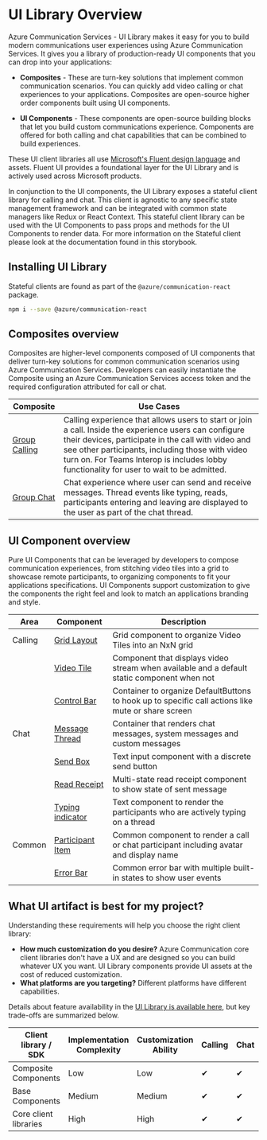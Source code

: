 
<Meta title="Overview" />

# UI Library Overview

Azure Communication Services - UI Library makes it easy for you to build modern communications user experiences using Azure Communication Services.
It gives you a library of production-ready UI components that you can drop into your applications:

- **Composites** - These are turn-key solutions that implement common communication scenarios.
  You can quickly add video calling or chat experiences to your applications.
  Composites are open-source higher order components built using UI components.

- **UI Components** - These components are open-source building blocks that let you build custom communications experience.
  Components are offered for both calling and chat capabilities that can be combined to build experiences.

These UI client libraries all use [Microsoft's Fluent design language](https://developer.microsoft.com/fluentui/) and assets. Fluent UI provides a foundational layer for the UI Library and is actively used across Microsoft products.

In conjunction to the UI components, the UI Library exposes a stateful client library for calling and chat.
This client is agnostic to any specific state management framework and can be integrated with common state managers like Redux or React Context.
This stateful client library can be used with the UI Components to pass props and methods for the UI Components to render data. For more information on the Stateful client please look at the documentation found in this storybook.

## Installing UI Library

Stateful clients are found as part of the `@azure/communication-react` package. 

```bash
npm i --save @azure/communication-react
```

## Composites overview

Composites are higher-level components composed of UI components that deliver turn-key solutions for common communication scenarios using Azure Communication Services.
Developers can easily instantiate the Composite using an Azure Communication Services access token and the required configuration attributed for call or chat.

| Composite                                                                | Use Cases                                                                                                                                                                                                                                                                                                    |
| ------------------------------------------------------------------------ | ------------------------------------------------------------------------------------------------------------------------------------------------------------------------------------------------------------------------------------------------------------------------------------------------------------ |
| [Group Calling](/?path=/docs/composites-groupcall--group-call-composite) | Calling experience that allows users to start or join a call. Inside the experience users can configure their devices, participate in the call with video and see other participants, including those with video turn on. For Teams Interop is includes lobby functionality for user to wait to be admitted. |
| [Group Chat](/?path=/docs/composites-groupchat--group-chat-composite)    | Chat experience where user can send and receive messages. Thread events like typing, reads, participants entering and leaving are displayed to the user as part of the chat thread.                                                                                                                          |

## UI Component overview

Pure UI Components that can be leveraged by developers to compose communication experiences, from stitching video tiles into a grid to showcase remote participants, to organizing components to fit your applications specifications.
UI Components support customization to give the components the right feel and look to match an applications branding and style.

| Area    | Component                                                                                   | Description                                                                                        |
| ------- | ------------------------------------------------------------------------------------------- | -------------------------------------------------------------------------------------------------- |
| Calling | [Grid Layout](/?path=/story/ui-components-gridlayout--grid-layout-component)                | Grid component to organize Video Tiles into an NxN grid                                            |
|         | [Video Tile](/?path=/story/ui-components-videotile--video-tile-component)                   | Component that displays video stream when available and a default static component when not        |
|         | [Control Bar](/?path=/story/ui-components-controlbar--control-bar-component)                | Container to organize DefaultButtons to hook up to specific call actions like mute or share screen |
| Chat    | [Message Thread](/?path=/story/ui-components-messagethread--message-thread-component)       | Container that renders chat messages, system messages and custom messages                          |
|         | [Send Box](/?path=/story/ui-components-sendbox--send-box-component)                         | Text input component with a discrete send button                                                   |
|         | [Read Receipt](/?path=/story/ui-components-readreceipt--read-reciept-icon-component)        | Multi-state read receipt component to show state of sent message                                   |
|         | [Typing indicator](/?path=/story/ui-components-typingindicator--typing-indicator-component) | Text component to render the participants who are actively typing on a thread                      |
| Common  | [Participant Item](/?path=/story/ui-components-participantitem--participant-item-component) | Common component to render a call or chat participant including avatar and display name            |
|         | [Error Bar](/?path=/story/ui-components-errorbar--error-bar-component)                      | Common error bar with multiple built-in states to show user events                                 |

## What UI artifact is best for my project?

Understanding these requirements will help you choose the right client library:

- **How much customization do you desire?** Azure Communication core client libraries don't have a UX and are designed so you can build whatever UX you want. UI Library components provide UI assets at the cost of reduced customization.
- **What platforms are you targeting?** Different platforms have different capabilities.

Details about feature availability in the [UI Library is available here](/?path=/story/use-cases--page), but key trade-offs are summarized below.

| Client library / SDK  | Implementation Complexity | Customization Ability | Calling | Chat | [Teams Interop](https://docs.microsoft.com/en-us/azure/communication-services/concepts/teams-interop) |
| --------------------- | ------------------------- | --------------------- | ------- | ---- | ----------------------------------------------------------------------------------------------------- |
| Composite Components  | Low                       | Low                   | ✔       | ✔    | ✔                                                                                                     |
| Base Components       | Medium                    | Medium                | ✔       | ✔    | ✔                                                                                                     |
| Core client libraries | High                      | High                  | ✔       | ✔    | ✔                                                                                                     |
